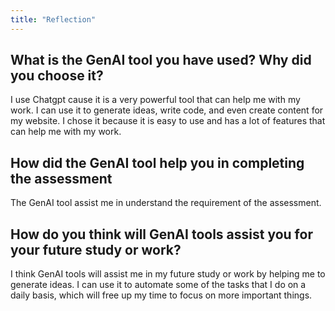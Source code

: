 ```yaml
---
title: "Reflection"
---
```


## What is the GenAI tool you have used? Why did you choose it?

I use Chatgpt cause it is a very powerful tool that can help me with my work. I can use it to generate ideas, write code, and even create content for my website. I chose it because it is easy to use and has a lot of features that can help me with my work.

## How did the GenAI tool help you in completing the assessment

The GenAI tool assist me in understand the requirement of the assessment.

## How do you think will GenAI tools assist you for your future study or work?

I think GenAI tools will assist me in my future study or work by helping me to generate ideas. I can use it to automate some of the tasks that I do on a daily basis, which will free up my time to focus on more important things.
